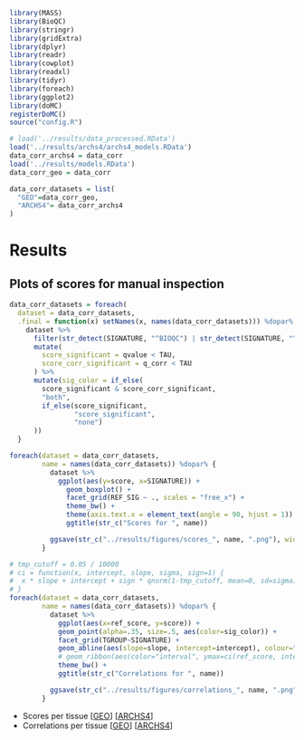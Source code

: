 ```r
library(MASS)
library(BioQC)
library(stringr)
library(gridExtra)
library(dplyr)
library(readr)
library(cowplot)
library(readxl)
library(tidyr)
library(foreach)
library(ggplot2)
library(doMC)
registerDoMC()
source("config.R")
```

```r
# load('../results/data_processed.RData')
load('../results/archs4/archs4_models.RData')
data_corr_archs4 = data_corr
load('../results/models.RData')
data_corr_geo = data_corr

data_corr_datasets = list(
  "GEO"=data_corr_geo,
  "ARCHS4"= data_corr_archs4
)
```

# Results
## Plots of scores for manual inspection
```r
data_corr_datasets = foreach(
  dataset = data_corr_datasets,
  .final = function(x) setNames(x, names(data_corr_datasets))) %dopar% {
    dataset %>%
      filter(str_detect(SIGNATURE, "^BIOQC") | str_detect(SIGNATURE, "^GTEX")) %>%
      mutate(
        score_significant = qvalue < TAU,
        score_corr_significant = q_corr < TAU
      ) %>%
      mutate(sig_color = if_else(
        score_significant & score_corr_significant,
        "both",
        if_else(score_significant,
                "score_significant",
                "none")
      ))
  }


```

```r
foreach(dataset = data_corr_datasets,
        name = names(data_corr_datasets)) %dopar% {
          dataset %>%
            ggplot(aes(y=score, x=SIGNATURE)) +
              geom_boxplot() +
              facet_grid(REF_SIG ~ ., scales = "free_x") +
              theme_bw() +
              theme(axis.text.x = element_text(angle = 90, hjust = 1)) +
              ggtitle(str_c("Scores for ", name))

          ggsave(str_c("../results/figures/scores_", name, ".png"), width=48, height=24, dpi=300, limitsize=FALSE)
        }
```


```r
# tmp_cutoff = 0.05 / 10000
# ci = function(x, intercept, slope, sigma, sign=1) {
#  x * slope + intercept + sign * qnorm(1-tmp_cutoff, mean=0, sd=sigma)
# }
foreach(dataset = data_corr_datasets,
        name = names(data_corr_datasets)) %dopar% {
          dataset %>%
            ggplot(aes(x=ref_score, y=score)) +
            geom_point(alpha=.35, size=.5, aes(color=sig_color)) +
            facet_grid(TGROUP~SIGNATURE) +
            geom_abline(aes(slope=slope, intercept=intercept), colour="red") +
            # geom_ribbon(aes(color="interval", ymax=ci(ref_score, intercept, slope, sigma, 1), ymin=ci(ref_score, intercept, slope, sigma, -1), alpha=.2, show.legend = TRUE)) +
            theme_bw() +
            ggtitle(str_c("Correlations for ", name))

          ggsave(str_c("../results/figures/correlations_", name, ".png"), width=299, height=20, dpi=72, limitsize=FALSE)
        }

```

* Scores per tissue [[GEO](figures/scores_geo.png)] [[ARCHS4](figures/scores_archs4.png)]
* Correlations per tissue [[GEO](figures/correlations_geo.png)] [[ARCHS4](figures/corrleations_archs4.png)]











